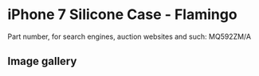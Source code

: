 
# iPhone 7 Silicone Case - Flamingo

Part number, for search engines, auction websites and such: MQ592ZM/A

## Image gallery

<div style={{ width: '100%', maxWidth: '768px' }}>
<GalleryComponent
    images={[
      {
        original: "/everysource/MQ592.webp",
        thumbnail: "/everypreview/MQ592.webp",
      },
      {
        original: "/everysource/MQ592_AV1_GOLD.webp",
        thumbnail: "/everypreview/MQ592_AV1_GOLD.webp",
      },
      {
        original: "/everysource/MQ592_AV1_JET_BLACK.webp",
        thumbnail: "/everypreview/MQ592_AV1_JET_BLACK.webp",
      },
      {
        original: "/everysource/MQ592_AV1_RED.webp",
        thumbnail: "/everypreview/MQ592_AV1_RED.webp",
      },
      {
        original: "/everysource/MQ592_AV1_SILVER.webp",
        thumbnail: "/everypreview/MQ592_AV1_SILVER.webp",
      },
      {
        original: "/everysource/MQ592_AV2.webp",
        thumbnail: "/everypreview/MQ592_AV2.webp",
      }
    ]}
  />
</div>